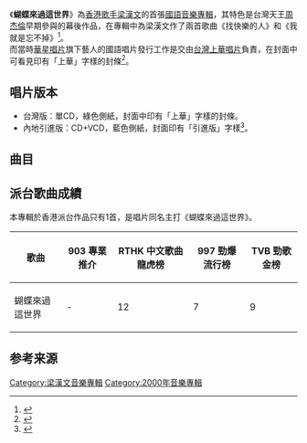 {{Infobox album
| name       = 蝴蝶來過這世界
| type       = [[專輯|專輯]]
| artist     = [[梁漢文|梁漢文]]
| cover      = 蝴蝶來過這世界-Edmond Leung.jpg
| caption    = 
<!-- 未知參數 | background = green -->
| released   = 2000年1月1日
| genre      = 國語流行音樂
| label      = {{hlist|[[華星唱片|華星唱片]]|[[立得唱片|立得唱片]]|[[上華唱片|上華唱片]]}}
| length     = 
| producer   = 
| reviews    = 
| prev_title = [[梁漢文演唱會99.Edmond_K_Live|梁漢文演唱會99.Edmond K Live]]
| prev_year  = 1999
| next_title = [[903_id_club貼身拉闊音樂會_梁漢文|903 id club貼身拉闊音樂會 梁漢文]]
| next_year  = 2000
}}
《'''蝴蝶來過這世界'''》為[[香港|香港]][[歌手|歌手]][[梁漢文|梁漢文]]的首張[[國語|國語]][[音樂專輯|音樂專輯]]，其特色是台灣天王[[周杰倫|周杰倫]]早期參與的幕後作品，在專輯中為梁漢文作了兩首歌曲《找快樂的人》和《我就是忘不掉》<ref>{{Cite web |url=https://blog.foolip.org/2008/03/16/jay-chou-other-works/ |title=周杰倫為其他歌手創作的歌曲 |access-date=2016-04-29 |archive-date=2021-01-20 |archive-url=https://web.archive.org/web/20210120103409/https://blog.foolip.org/2008/03/16/jay-chou-other-works/ |dead-url=no }}</ref>。<BR>而當時[[華星唱片|華星唱片]]旗下藝人的國語唱片發行工作是交由[[台灣|台灣]][[上華唱片|上華唱片]]負責，在封面中可看見印有「上華」字樣的封條<ref>{{Cite web |url=http://blog.sina.com.cn/s/blog_4540d7e30102dqsv.html |title=梁汉文 -《蝴蝶来过这世界》(上华台湾纸盒首版) |access-date=2016-04-29 |archive-date=2017-03-05 |archive-url=https://web.archive.org/web/20170305003804/http://blog.sina.com.cn/s/blog_4540d7e30102dqsv.html |dead-url=no }}</ref>。

== 唱片版本 ==

*台灣版：單CD，綠色側紙，封面中印有「上華」字樣的封條。
*內地引進版：CD+VCD，藍色側紙，封面印有「引進版」字樣<ref>{{Cite web |url=http://img.666ccc.com/SpecialPic4/special/3/s300_3d4f6dfedfb4aa1a7627bc46fc46a646.jpg |title=《蝴蝶來過這世界》內地引進版封面 |access-date=2016-04-29 |archive-date=2017-03-05 |archive-url=https://web.archive.org/web/20170305015953/http://img.666ccc.com/SpecialPic4/special/3/s300_3d4f6dfedfb4aa1a7627bc46fc46a646.jpg |dead-url=no }}</ref>。

==曲目==
{{Tracklist
| font_size = 100%

| title1 = 蝴蝶來過這世界
| music1 = [[潘協慶|潘協慶]] 
| lyrics1 = [[許常德|許常德]]
| arranger1 = [[王繼康|王繼康]]
| producer1 = [[陸泓宇|陸泓宇]]
| length1 = 3:53

| title2 = 我就是忘不掉
| music2 = [[周杰倫|周杰倫]]
| lyrics2 = [[小寒|小寒]] 
| arranger2 = [[梁伯君|梁伯君]]
| producer2 = [[林明陽|林明陽]]
| length2 = 4:00

| title3 = 三分鐘
| music3 = [[陳鴻俊|陳鴻俊]]<br>[[謝庭萱|謝庭萱]]
| lyrics3 = [[孫維君|孫維君]]
| arranger3 = [[屠穎|屠穎]]
| producer3 = 林明陽
| length3 = 3:50

| title4 = 我不問
| music4 = [[袁惟仁|袁惟仁]]
| lyrics4 = [[李姚|李姚]]<br>許常德
| arranger4 = 王繼康
| producer4 = 陸泓宇
| length4 = 4:11

| title5 = 不要吻我
| music5 = [[季龍祥|季龍祥]]<br>[[吳國恩|吳國恩]]
| lyrics5 = 許常德
| arranger5 = 梁伯君
| producer5 = [[薛忠銘|薛忠銘]]
| length5 = 5:09

| title6 = 寂寞捕手
| music6 = [[柯貴民|柯貴民]]
| lyrics6 = 許常德
| arranger6 = [[蘇德華|蘇德華]]
| producer6 = 薛忠銘
| length6 = 4:45

| title7 = 消失的地圖
| music7 = [[陳達偉|陳達偉]]
| lyrics7 = 許常德
| arranger7 = 梁伯君
| producer7 = 林明陽
| length7 = 4:11

| title8 = 煙火旅館
| music8 = [[鄭偉銘|鄭偉銘]]
| lyrics8 = 許常德
| arranger8 = 蘇德華
| producer8 = 薛忠銘
| length8 = 4:16

| title9 = 找快樂的人
| music9 = 周杰倫 
| lyrics9 = [[厲曼婷|厲曼婷]] 
| arranger9 = [[吳慶隆|吳慶隆]]
| producer9 = [[周傳雄|周傳雄]]
| length9 = 3:55

| title10 = 你愛上吉他手
| music10 = [[陳美威|陳美威]]
| lyrics10 = 許常德<br>[[向月娥|向月娥]]
| arranger10 = [[江建民|江建民]]
| producer10 = 陸泓宇
| length10 = 4:09
}}

==派台歌曲成績==
本專輯於香港派台作品只有1首，是唱片同名主打《蝴蝶來過這世界》。
{| class="wikitable"
|-
!歌曲||903 專業推介||RTHK 中文歌曲龍虎榜||997 勁爆流行榜||TVB 勁歌金榜
|-
| 蝴蝶來過這世界 || - || 12 || 7 || 9
|}

==参考来源==
{{reflist}}


{{梁漢文}}
[[Category:梁漢文音樂專輯|Category:梁漢文音樂專輯]]
[[Category:2000年音樂專輯|Category:2000年音樂專輯]]